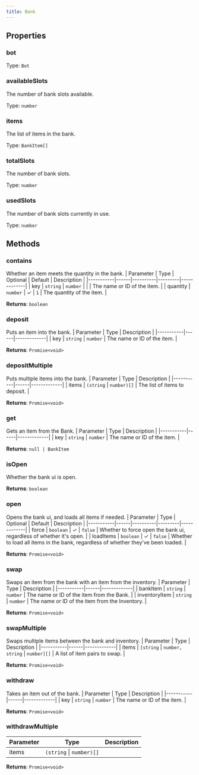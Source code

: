 ```yaml
---
title: Bank
---
```



## Properties
### bot

Type: `Bot`

### availableSlots <Badge text="Getter" size="small" />	
The number of bank slots available.

Type: `number`

### items <Badge text="Getter" size="small" />	
The list of items in the bank.

Type: `BankItem[]`

### totalSlots <Badge text="Getter" size="small" />	
The number of bank slots.

Type: `number`

### usedSlots <Badge text="Getter" size="small" />	
The number of bank slots currently in use.

Type: `number`

## Methods

### contains
Whether an item meets the quantity in the bank.
| Parameter | Type | Optional | Default | Description |
|-----------|------|----------|---------|-------------|
| key | `string` \| `number` |  |  | The name or ID of the item. |
| quantity | `number` | ✓ | `1` | The quantity of the item. |

**Returns**: `boolean`

### deposit
Puts an item into the bank.
| Parameter | Type | Description |
|-----------|------|-------------|
| key | `string` \| `number` | The name or ID of the item. |

**Returns**: `Promise<void>`

### depositMultiple
Puts multiple items into the bank.
| Parameter | Type | Description |
|-----------|------|-------------|
| items | `(string` \| `number)[]` | The list of items to deposit. |

**Returns**: `Promise<void>`

### get
Gets an item from the Bank.
| Parameter | Type | Description |
|-----------|------|-------------|
| key | `string` \| `number` | The name or ID of the item. |

**Returns**: `null | BankItem`

### isOpen
Whether the bank ui is open.

**Returns**: `boolean`

### open
Opens the bank ui, and loads all items if needed.
| Parameter | Type | Optional | Default | Description |
|-----------|------|----------|---------|-------------|
| force | `boolean` | ✓ | `false` | Whether to force open the bank ui, regardless of whether it's open. |
| loadItems | `boolean` | ✓ | `false` | Whether to load all items in the bank, regardless of whether they've been loaded. |

**Returns**: `Promise<void>`

### swap
Swaps an item from the bank with an item from the inventory.
| Parameter | Type | Description |
|-----------|------|-------------|
| bankItem | `string` \| `number` | The name or ID of the item from the Bank. |
| inventoryItem | `string` \| `number` | The name or ID of the item from the Inventory. |

**Returns**: `Promise<void>`

### swapMultiple
Swaps multiple items between the bank and inventory.
| Parameter | Type | Description |
|-----------|------|-------------|
| items | `[string` \| `number, string` \| `number][]` | A list of item pairs to swap. |

**Returns**: `Promise<void>`

### withdraw
Takes an item out of the bank.
| Parameter | Type | Description |
|-----------|------|-------------|
| key | `string` \| `number` | The name or ID of the item. |

**Returns**: `Promise<void>`

### withdrawMultiple
| Parameter | Type | Description |
|-----------|------|-------------|
| items | `(string` \| `number)[]` |  |

**Returns**: `Promise<void>`
